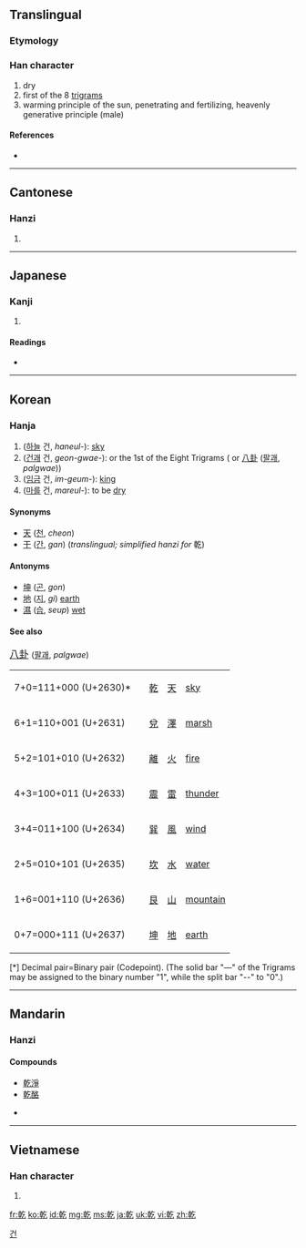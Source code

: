 {{also|亁|干}}<!-- may be replaced by zh-forms -->
==Translingual==

===Etymology===
{{Han compound|倝|乙|c1=p|c2=s|ls=psc}}

===Han character===
{{Han char|rn=5|rad=乙|as=10|sn=11|four=4841<sub>7</sub>|canj=十十人弓 (JJON)}}

# dry
# first of the 8 [[w:Ba Gua|trigrams]]
# warming principle of the sun, penetrating and fertilizing, heavenly generative principle (male)

====References====
* {{Han ref|kx=0084.250|dkj=00204|dj=0172.010|hdz=10056.100|uh=4E7E|ud=20094|bh=B0AE|bd=45230}}

----

==Cantonese==

===Hanzi===
{{yue-hanzi|jyut=|y=gon1, kin4|sim=干}}

# {{defn|Cantonese|sort=乙10}}

----

==Japanese==

===Kanji===
{{ja-kanji|grade=c|rs=乙10}}

# {{defn|Japanese}}

====Readings====
* {{ja-readings|on=[[かん]] (kan), [[けん]] (ken), [[げん]] (gen)|kun=[[かわく]] (kawaku), [[かわかす]] (kawakasu), [[いぬい]] (inui)}}

----

==Korean==

===Hanja===
{{ko-hanja|hangeul=[[건]], [[간]]|rv=geon, gan|mr=kŏn, kan}}

# ([[하늘]] 건, ''haneul-''): [[sky]]
# ([[건괘]] 건, ''geon-gwae-''): {{unicode|☷}} or the 1st of the Eight Trigrams ({{unicode|☰☱☲☳☴☵☶☷}} or [[w:Ba gua (concept)|八卦]] ([[팔괘]], ''palgwae'')) 
# ([[임금]] 건, ''im-geum-''): [[king]]
# ([[마르다|마를]] 건, ''mareul-''): to be [[dry]] 

====Synonyms====
* [[天]] ([[천]], ''cheon'')
* [[干]] ([[간]], ''gan'') (''translingual; simplified hanzi for'' 乾)

====Antonyms====
* [[坤]] ([[곤]], ''gon'') 
* [[地]] ([[지]], ''gi'') [[earth]]
* [[濕]] ([[습]], ''seup'') [[wet]]

====See also====
<big> [[w:Ba gua (concept)|八卦]] </big> ([[팔괘]], ''palgwae'')
<ul>
{| class=wikitable
|- 
| 7+0=111+000 (U+2630)*
|  {{unicode|☰}}   
|  [[乾]]
|  [[天]]
|  [[sky]]
|- 
| 6+1=110+001 (U+2631)
|  {{unicode|☱}}
|  [[兌]]
|  [[澤]]
|  [[marsh]]
|- 
| 5+2=101+010 (U+2632)
| {{unicode|☲}}
| [[離]]
| [[火]]
| [[fire]]
|- 
| 4+3=100+011 (U+2633)
| {{unicode|☳}}
| [[震]]
| [[雷]]
| [[thunder]]
|- 
| 3+4=011+100 (U+2634)
| {{unicode|☴}}
| [[巽]]
| [[風]]
| [[wind]]
|- 
| 2+5=010+101 (U+2635)
| {{unicode|☵}}
| [[坎]]
| [[水]]
| [[water]]
|- 
| 1+6=001+110 (U+2636)
| {{unicode|☶}}
| [[艮]]
| [[山]]
| [[mountain]]
|- 
| 0+7=000+111 (U+2637)
| {{unicode|☷}}
| [[坤]]
| [[地]]
| [[earth]] 
|}
[*] Decimal pair=Binary pair (Codepoint). (The solid bar "—" of the Trigrams may be assigned to the binary number "1", while the split bar "--" to "0".)
</ul>

[[Category:Hanja readings|건]]

----

==Mandarin==

===Hanzi===
{{cmn-hanzi|sim=干|pin=[[gān]] ([[gan1]]), [[qián]] ([[qian2]])|wg=kan<sup>1</sup>, ch'ien<sup>2</sup>}}

====Compounds====
* [[乾淨]]
* [[乾酪]]

* {{defn|Mandarin|sort=乙10}}

----

==Vietnamese==

===Han character===
{{vi-hantu|[[kiền]], [[cạn]], [[can]], [[càn]], [[khan]], [[gàn]]|rs=乙10}}

# {{defn|Vietnamese|sort=乙10}}

[[fr:乾]]
[[ko:乾]]
[[id:乾]]
[[mg:乾]]
[[ms:乾]]
[[ja:乾]]
[[uk:乾]]
[[vi:乾]]
[[zh:乾]]